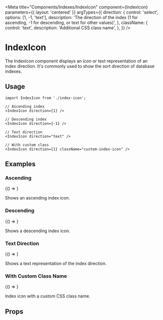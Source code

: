 
<Meta
  title="Components/Indexes/IndexIcon"
  component={IndexIcon}
  parameters={{ layout: 'centered' }}
  argTypes={{
    direction: {
      control: 'select',
      options: [1, -1, 'text'],
      description:
        'The direction of the index (1 for ascending, -1 for descending, or text for other values)',
    },
    className: {
      control: 'text',
      description: 'Additional CSS class name',
    },
  }}
/>

# IndexIcon

The IndexIcon component displays an icon or text representation of an index direction.
It's commonly used to show the sort direction of database indexes.

## Usage

```tsx
import IndexIcon from './index-icon';

// Ascending index
<IndexIcon direction={1} />

// Descending index
<IndexIcon direction={-1} />

// Text direction
<IndexIcon direction="text" />

// With custom class
<IndexIcon direction={1} className="custom-index-icon" />
```

## Examples

### Ascending

<Story name="Ascending">{() => <IndexIcon direction={1} />}</Story>

Shows an ascending index icon.

### Descending

<Story name="Descending">{() => <IndexIcon direction={-1} />}</Story>

Shows a descending index icon.

### Text Direction

<Story name="TextDirection">{() => <IndexIcon direction="text" />}</Story>

Shows a text representation of the index direction.

### With Custom Class Name

<Story name="WithCustomClassName">
  {() => <IndexIcon direction={1} className="custom-index-icon" />}
</Story>

Index icon with a custom CSS class name.

## Props

<Controls />
